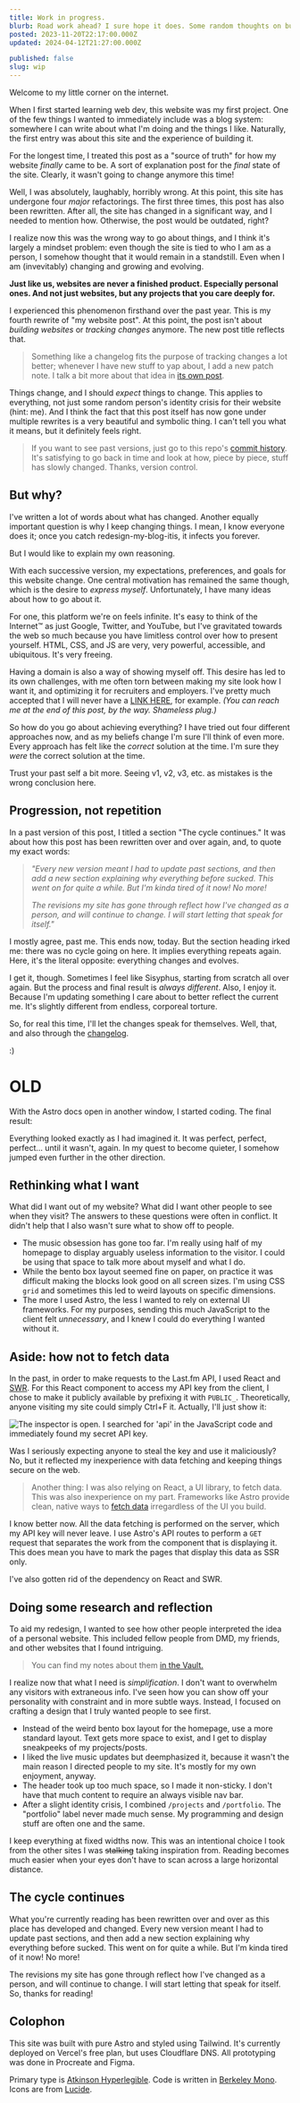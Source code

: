 ```yaml
---
title: Work in progress.
blurb: Road work ahead? I sure hope it does. Some random thoughts on building things, in the context of this website (and other projects).
posted: 2023-11-20T22:17:00.000Z
updated: 2024-04-12T21:27:00.000Z

published: false
slug: wip
---
```


Welcome to my little corner on the internet.

When I first started learning web dev, this website was my first project. One of the few things I wanted to immediately include was a blog system: somewhere I can write about what I'm doing and the things I like. Naturally, the first entry was about this site and the experience of building it.

For the longest time, I treated this post as a "source of truth" for how my website _finally_ came to be. A sort of explanation post for the _final_ state of the site. Clearly, it wasn't going to change anymore this time!

Well, I was absolutely, laughably, horribly wrong. At this point, this site has undergone four _major_ refactorings. The first three times, this post has also been rewritten. After all, the site has changed in a significant way, and I needed to mention how. Otherwise, the post would be outdated, right?

I realize now this was the wrong way to go about things, and I think it's largely a mindset problem: even though the site is tied to who I am as a person, I somehow thought that it would remain in a standstill. Even when I am (invevitably) changing and growing and evolving.

**Just like us, websites are never a finished product. Especially personal ones. And not just websites, but any projects that you care deeply for.**

I experienced this phenomenon firsthand over the past year. This is my fourth rewrite of "my website post". At this point, the post isn't about _building websites_ or _tracking changes_ anymore. The new post title reflects that.

> Something like a changelog fits the purpose of tracking changes a lot better; whenever I have new stuff to yap about, I add a new patch note. I talk a bit more about that idea in [its own post](/posts/changelogs).

Things change, and I should _expect_ things to change. This applies to everything, not just some random person's identity crisis for their website (hint: me). And I think the fact that this post itself has now gone under multiple rewrites is a very beautiful and symbolic thing. I can't tell you what it means, but it definitely feels right.

> If you want to see past versions, just go to this repo's [commit history](https://github.com/aczw/personal-website/commits). It's satisfying to go back in time and look at how, piece by piece, stuff has slowly changed. Thanks, version control.

## But why?

I've written a lot of words about what has changed. Another equally important question is why I keep changing things. I mean, I know everyone does it; once you catch redesign-my-blog-itis, it infects you forever.

But I would like to explain my own reasoning.

With each successive version, my expectations, preferences, and goals for this website change. One central motivation has remained the same though, which is the desire to _express myself_. Unfortunately, I have many ideas about how to go about it.

For one, this platform we're on feels infinite. It's easy to think of the Internet™ as just Google, Twitter, and YouTube, but I've gravitated towards the web so much because you have limitless control over how to present yourself. HTML, CSS, and JS are very, very powerful, accessible, and ubiquitous. It's very freeing.

Having a domain is also a way of showing myself off. This desire has led to its own challenges, with me often torn between making my site look how I want it, and optimizing it for recruiters and employers. I've pretty much accepted that I will never have a [LINK HERE](https://google.com), for example. _(You can reach me at the end of this post, by the way. Shameless plug.)_

So how do you go about achieving everything? I have tried out four different approaches now, and as my beliefs change I'm sure I'll think of even more. Every approach has felt like the _correct_ solution at the time. I'm sure they _were_ the correct solution at the time.

Trust your past self a bit more. Seeing v1, v2, v3, etc. as mistakes is the wrong conclusion here.

## Progression, not repetition

In a past version of this post, I titled a section "The cycle continues." It was about how this post has been rewritten over and over again, and, to quote my exact words:

> _"Every new version meant I had to update past sections, and then add a new section explaining why everything before sucked. This went on for quite a while. But I'm kinda tired of it now! No more!_
>
> _The revisions my site has gone through reflect how I've changed as a person, and will continue to change. I will start letting that speak for itself."_

I mostly agree, past me. This ends now, today. But the section heading irked me: there was no cycle going on here. It implies everything repeats again. Here, it's the literal opposite: everything changes and evolves.

I get it, though. Sometimes I feel like Sisyphus, starting from scratch all over again. But the process and final result is _always different_. Also, I enjoy it. Because I'm updating something I care about to better reflect the current me. It's slightly different from endless, corporeal torture.

So, for real this time, I'll let the changes speak for themselves. Well, that, and also through the [changelog](/changelog).

:\)

# OLD

With the Astro docs open in another window, I started coding. The final result:

Everything looked exactly as I had imagined it. It was perfect, perfect, perfect... until it wasn't, again. In my quest to become quieter, I somehow jumped even further in the other direction.

## Rethinking what I want

What did I want out of my website? What did I want other people to see when they visit? The answers to these questions were often in conflict. It didn't help that I also wasn't sure what to show off to people.

- The music obsession has gone too far. I'm really using half of my homepage to display arguably useless information to the visitor. I could be using that space to talk more about myself and what I do.
- While the bento box layout seemed fine on paper, on practice it was difficult making the blocks look good on all screen sizes. I'm using CSS `grid` and sometimes this led to weird layouts on specific dimensions.
- The more I used Astro, the less I wanted to rely on external UI frameworks. For my purposes, sending this much JavaScript to the client felt _unnecessary_, and I knew I could do everything I wanted without it.

## Aside: how not to fetch data

In the past, in order to make requests to the Last.fm API, I used React and [SWR](https://swr.vercel.app/). For this React component to access my API key from the client, I chose to make it publicly available by prefixing it with `PUBLIC_`. Theoretically, anyone visiting my site could simply Ctrl+F it. Actually, I'll just show it:

![The inspector is open. I searched for 'api' in the JavaScript code and immediately found my secret API key.](./v2-api.png)

Was I seriously expecting anyone to steal the key and use it maliciously? No, but it reflected my inexperience with data fetching and keeping things secure on the web.

> Another thing: I was also relying on React, a UI library, to fetch data. This was also inexperience on my part. Frameworks like Astro provide clean, native ways to [fetch data](https://docs.astro.build/en/guides/data-fetching/) irregardless of the UI you build.

I know better now. All the data fetching is performed on the server, which my API key will never leave. I use Astro's API routes to perform a `GET` request that separates the work from the component that is displaying it. This does mean you have to mark the pages that display this data as SSR only.

I've also gotten rid of the dependency on React and SWR.

## Doing some research and reflection

To aid my redesign, I wanted to see how other people interpreted the idea of a personal website. This included fellow people from DMD, my friends, and other websites that I found intriguing.

> You can find my notes about them [in the Vault.](https://vault.charleszw.com/Notes/Websites)

I realize now that what I need is _simplification_. I don't want to overwhelm any visitors with extraneous info. I've seen how you can show off your personality with constraint and in more subtle ways. Instead, I focused on crafting a design that I truly wanted people to see first.

- Instead of the weird bento box layout for the homepage, use a more standard layout. Text gets more space to exist, and I get to display sneakpeeks of my projects/posts.
- I liked the live music updates but deemphasized it, because it wasn't the main reason I directed people to my site. It's mostly for my own enjoyment, anyway.
- The header took up too much space, so I made it non-sticky. I don't have that much content to require an always visible nav bar.
- After a slight identity crisis, I combined `/projects` and `/portfolio`. The "portfolio" label never made much sense. My programming and design stuff are often one and the same.

I keep everything at fixed widths now. This was an intentional choice I took from the other sites I was ~~stalking~~ taking inspiration from. Reading becomes much easier when your eyes don't have to scan across a large horizontal distance.

## The cycle continues

What you're currently reading has been rewritten over and over as this place has developed and changed. Every new version meant I had to update past sections, and then add a new section explaining why everything before sucked. This went on for quite a while. But I'm kinda tired of it now! No more!

The revisions my site has gone through reflect how I've changed as a person, and will continue to change. I will start letting that speak for itself. So, thanks for reading!

## Colophon

This site was built with pure Astro and styled using Tailwind. It's currently deployed on Vercel's free plan, but uses Cloudflare DNS. All prototyping was done in Procreate and Figma.

Primary type is [Atkinson Hyperlegible](https://en.wikipedia.org/wiki/Atkinson_Hyperlegible). Code is written in [Berkeley Mono](https://berkeleygraphics.com/typefaces/berkeley-mono/). Icons are from [Lucide](https://lucide.dev/).
